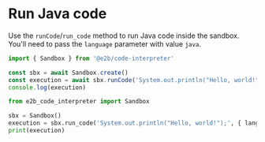 # Run Java code
Use the `runCode`/`run_code` method to run Java code inside the sandbox.
You'll need to pass the `language` parameter with value `java`.
<CodeGroup>
```js
import { Sandbox } from '@e2b/code-interpreter'

const sbx = await Sandbox.create()
const execution = await sbx.runCode('System.out.println("Hello, world!");', { language: 'java' })
console.log(execution)
```
```python
from e2b_code_interpreter import Sandbox

sbx = Sandbox()
execution = sbx.run_code('System.out.println("Hello, world!");', { language: 'java' })
print(execution)
```
</CodeGroup>